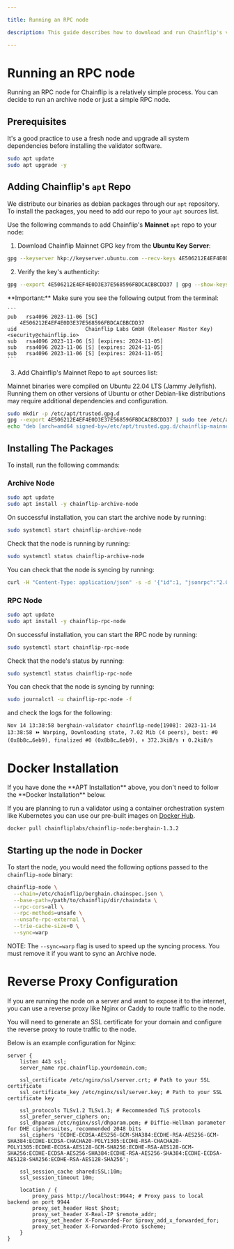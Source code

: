 ```yaml
---

title: Running an RPC node

description: This guide describes how to download and run Chainflip's validator software and run an RPC node.

---
```




# Running an RPC node

Running an RPC node for Chainflip is a relatively simple process. You can decide to run an archive node or just a simple RPC node.

## Prerequisites
It's a good practice to use a fresh node and upgrade all system dependencies before installing the validator software.

```bash copy
sudo apt update
sudo apt upgrade -y
```

## Adding Chainflip's `apt` Repo

We distribute our binaries as debian packages through our `apt` repository. To install the packages, you need to add our repo to your `apt` sources list.

Use the following commands to add Chainflip's **Mainnet** `apt` repo to your node:

1. Download Chainflip Mainnet GPG key from the **Ubuntu Key Server**:

```bash copy
gpg --keyserver hkp://keyserver.ubuntu.com --recv-keys 4E506212E4EF4E0D3E37E568596FBDCACBBCDD37
```

2. Verify the key's authenticity:

```bash copy
gpg --export 4E506212E4EF4E0D3E37E568596FBDCACBBCDD37 | gpg --show-keys
```

<Callout type="warning">
    **Important:** Make sure you see the following output from the terminal:

    ```
    pub   rsa4096 2023-11-06 [SC]
        4E506212E4EF4E0D3E37E568596FBDCACBBCDD37
    uid                      Chainflip Labs GmbH (Releaser Master Key) <security@chainflip.io>
    sub   rsa4096 2023-11-06 [S] [expires: 2024-11-05]
    sub   rsa4096 2023-11-06 [S] [expires: 2024-11-05]
    sub   rsa4096 2023-11-06 [S] [expires: 2024-11-05]
    ```
</Callout>

3. Add Chainflip's Mainnet Repo to `apt` sources list:

<Callout type="info">
Mainnet binaries were compiled on Ubuntu 22.04 LTS (Jammy Jellyfish). Running them on other versions of Ubuntu or other Debian-like distributions may require additional dependencies and configuration.
</Callout>

```bash copy
sudo mkdir -p /etc/apt/trusted.gpg.d
gpg --export 4E506212E4EF4E0D3E37E568596FBDCACBBCDD37 | sudo tee /etc/apt/trusted.gpg.d/chainflip-mainnet.gpg
echo "deb [arch=amd64 signed-by=/etc/apt/trusted.gpg.d/chainflip-mainnet.gpg] https://pkgs.chainflip.io/ubuntu/ jammy berghain" | sudo tee /etc/apt/sources.list.d/chainflip-berghain-mainnet.list
```

## Installing The Packages

To install, run the following commands:

### Archive Node

```bash copy
sudo apt update
sudo apt install -y chainflip-archive-node
```

On successful installation, you can start the archive node by running:

```bash copy
sudo systemctl start chainflip-archive-node
```

Check that the node is running by running:

```bash copy
sudo systemctl status chainflip-archive-node
```

You can check that the node is syncing by running:

```bash copy
curl -H "Content-Type: application/json" -s -d '{"id":1, "jsonrpc":"2.0", "method": "system_health","id":1}' http://localhost:9944 -v
```

### RPC Node

```bash copy
sudo apt update
sudo apt install -y chainflip-rpc-node
```

On successful installation, you can start the RPC node by running:

```bash copy
sudo systemctl start chainflip-rpc-node
```

Check that the node's status by running:

```bash copy
sudo systemctl status chainflip-rpc-node
```

You can check that the node is syncing by running:

```bash copy
sudo journalctl -u chainflip-rpc-node -f
```

and check the logs for the following:

```text
Nov 14 13:38:58 berghain-validator chainflip-node[1908]: 2023-11-14 13:38:58 ⏩ Warping, Downloading state, 7.02 Mib (4 peers), best: #0 (0x8b8c…6eb9), finalized #0 (0x8b8c…6eb9), ⬇ 372.3kiB/s ⬆ 0.2kiB/s
```

# Docker Installation

<Callout type="warning">
If you have done the **APT Installation** above, you don't need to follow the **Docker Installation** below.
</Callout>

If you are planning to run a validator using a container orchestration system like Kubernetes you can use our pre-built images on [Docker Hub](https://hub.docker.com/u/chainfliplabs).

```bash copy
docker pull chainfliplabs/chainflip-node:berghain-1.3.2
```

## Starting up the node in Docker
To start the node, you would need the following options passed to the `chainflip-node` binary:

```bash copy
chainflip-node \
  --chain=/etc/chainflip/berghain.chainspec.json \
  --base-path=/path/to/chainflip/dir/chaindata \
  --rpc-cors=all \
  --rpc-methods=unsafe \
  --unsafe-rpc-external \
  --trie-cache-size=0 \
  --sync=warp
```

NOTE: The `--sync=warp` flag is used to speed up the syncing process. You must remove it if you want to sync an Archive node.

# Reverse Proxy Configuration

If you are running the node on a server and want to expose it to the internet, you can use a reverse proxy like Nginx or Caddy to route traffic to the node.

You will need to generate an SSL certificate for your domain and configure the reverse proxy to route traffic to the node.

Below is an example configuration for Nginx:

```nginx copy
server {
    listen 443 ssl;
    server_name rpc.chainflip.yourdomain.com;

    ssl_certificate /etc/nginx/ssl/server.crt; # Path to your SSL certificate
    ssl_certificate_key /etc/nginx/ssl/server.key; # Path to your SSL certificate key

    ssl_protocols TLSv1.2 TLSv1.3; # Recommended TLS protocols
    ssl_prefer_server_ciphers on;
    ssl_dhparam /etc/nginx/ssl/dhparam.pem; # Diffie-Hellman parameter for DHE ciphersuites, recommended 2048 bits
    ssl_ciphers 'ECDHE-ECDSA-AES256-GCM-SHA384:ECDHE-RSA-AES256-GCM-SHA384:ECDHE-ECDSA-CHACHA20-POLY1305:ECDHE-RSA-CHACHA20-POLY1305:ECDHE-ECDSA-AES128-GCM-SHA256:ECDHE-RSA-AES128-GCM-SHA256:ECDHE-ECDSA-AES256-SHA384:ECDHE-RSA-AES256-SHA384:ECDHE-ECDSA-AES128-SHA256:ECDHE-RSA-AES128-SHA256';

    ssl_session_cache shared:SSL:10m;
    ssl_session_timeout 10m;

    location / {
        proxy_pass http://localhost:9944; # Proxy pass to local backend on port 9944
        proxy_set_header Host $host;
        proxy_set_header X-Real-IP $remote_addr;
        proxy_set_header X-Forwarded-For $proxy_add_x_forwarded_for;
        proxy_set_header X-Forwarded-Proto $scheme;
    }
}
```